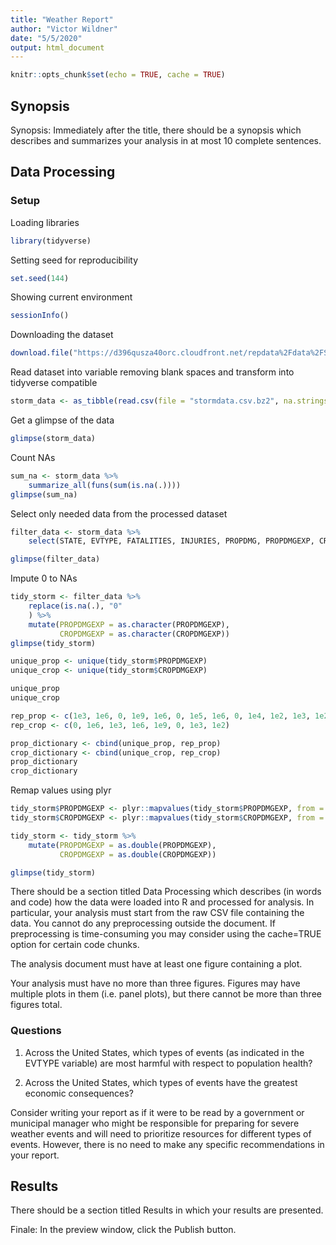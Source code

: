```yaml
---
title: "Weather Report"
author: "Victor Wildner"
date: "5/5/2020"
output: html_document
---
```


```r
knitr::opts_chunk$set(echo = TRUE, cache = TRUE)
```

## Synopsis

Synopsis: Immediately after the title, there should be a synopsis which describes and summarizes your analysis in at most 10 complete sentences.

## Data Processing

### Setup

Loading libraries

```r
library(tidyverse)
```

Setting seed for reproducibility

```r
set.seed(144)
```

Showing current environment

```r
sessionInfo()
```


Downloading the dataset

```r
download.file("https://d396qusza40orc.cloudfront.net/repdata%2Fdata%2FStormData.csv.bz2", "stormdata.csv.bz2")
```

Read dataset into variable removing blank spaces and transform into tidyverse compatible

```r
storm_data <- as_tibble(read.csv(file = "stormdata.csv.bz2", na.strings = ""))
```

Get a glimpse of the data
```r
glimpse(storm_data)
```

Count NAs

```r
sum_na <- storm_data %>%
    summarize_all(funs(sum(is.na(.))))
glimpse(sum_na)
```

Select only needed data from the processed dataset

```r
filter_data <- storm_data %>% 
    select(STATE, EVTYPE, FATALITIES, INJURIES, PROPDMG, PROPDMGEXP, CROPDMG, CROPDMGEXP)

glimpse(filter_data)
```

Impute 0 to NAs

```r
tidy_storm <- filter_data %>%
    replace(is.na(.), "0"
    ) %>% 
    mutate(PROPDMGEXP = as.character(PROPDMGEXP),
           CROPDMGEXP = as.character(CROPDMGEXP))
glimpse(tidy_storm)
```

```r
unique_prop <- unique(tidy_storm$PROPDMGEXP)
unique_crop <- unique(tidy_storm$CROPDMGEXP)

unique_prop
unique_crop
```

```r
rep_prop <- c(1e3, 1e6, 0, 1e9, 1e6, 0, 1e5, 1e6, 0, 1e4, 1e2, 1e3, 1e2, 1e7, 1e2, 0, 1e1, 1e8)
rep_crop <- c(0, 1e6, 1e3, 1e6, 1e9, 0, 1e3, 1e2)

prop_dictionary <- cbind(unique_prop, rep_prop)
crop_dictionary <- cbind(unique_crop, rep_crop)
prop_dictionary
crop_dictionary
```

Remap values using plyr


```r
tidy_storm$PROPDMGEXP <- plyr::mapvalues(tidy_storm$PROPDMGEXP, from = unique_prop, to = rep_prop)
tidy_storm$CROPDMGEXP <- plyr::mapvalues(tidy_storm$CROPDMGEXP, from = unique_crop, to = rep_crop)

tidy_storm <- tidy_storm %>% 
    mutate(PROPDMGEXP = as.double(PROPDMGEXP),
           CROPDMGEXP = as.double(CROPDMGEXP))

glimpse(tidy_storm)
```


There should be a section titled Data Processing which describes (in words and code) how the data were loaded into R and processed for analysis. In particular, your analysis must start from the raw CSV file containing the data. You cannot do any preprocessing outside the document. If preprocessing is time-consuming you may consider using the cache=TRUE option for certain code chunks.

The analysis document must have at least one figure containing a plot.  

Your analysis must have no more than three figures. Figures may have multiple plots in them (i.e. panel plots), but there cannot be more than three figures total.



### Questions

1. Across the United States, which types of events (as indicated in the \color{red}{\verb|EVTYPE|}EVTYPE variable) are most harmful with respect to population health?

2. Across the United States, which types of events have the greatest economic consequences?

Consider writing your report as if it were to be read by a government or municipal manager who might be responsible for preparing for severe weather events and will need to prioritize resources for different types of events. However, there is no need to make any specific recommendations in your report.

## Results

There should be a section titled Results in which your results are presented.


Finale: In the preview window, click the Publish button.